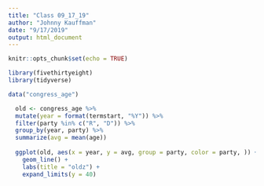```yaml
---
title: "Class 09_17_19"
author: "Johnny Kauffman"
date: "9/17/2019"
output: html_document
---
```


```r
knitr::opts_chunk$set(echo = TRUE)
```

```r
library(fivethirtyeight)
library(tidyverse)

```

```r

data("congress_age")

  old <- congress_age %>%
  mutate(year = format(termstart, "%Y")) %>%
  filter(party %in% c("R", "D")) %>%
  group_by(year, party) %>%
  summarize(avg = mean(age)) 
  
  ggplot(old, aes(x = year, y = avg, group = party, color = party, )) + 
    geom_line() +
    labs(title = "oldz") + 
    expand_limits(y = 40)
    


  
  
```

